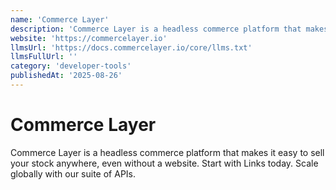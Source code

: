 ```yaml
---
name: 'Commerce Layer'
description: 'Commerce Layer is a headless commerce platform that makes it easy to sell your stock anywhere, even without a website. Start with Links today. Scale globally with our suite of APIs.'
website: 'https://commercelayer.io'
llmsUrl: 'https://docs.commercelayer.io/core/llms.txt'
llmsFullUrl: ''
category: 'developer-tools'
publishedAt: '2025-08-26'
---
```


# Commerce Layer

Commerce Layer is a headless commerce platform that makes it easy to sell your stock anywhere, even without a website. Start with Links today. Scale globally with our suite of APIs.
